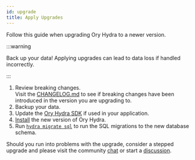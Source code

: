 ```yaml
---
id: upgrade
title: Apply Upgrades
---
```


Follow this guide when upgrading Ory Hydra to a newer version.

:::warning

Back up your data! Applying upgrades can lead to data loss if handled
incorrectly.

:::

1. Review breaking changes.  
   Visit the
   [CHANGELOG.md](https://github.com/ory/hydra/blob/master/CHANGELOG.md) to see
   if breaking changes have been introduced in the version you are upgrading to.
1. Backup your data.
1. Update the [Ory Hydra SDK](../sdk.md) if used in your application.
1. [Install](../install.mdx) the new version of Ory Hydra.
1. Run [`hydra migrate sql`](../cli/hydra-migrate-sql.md) to run the SQL
   migrations to the new database schema.

Should you run into problems with the upgrade, consider a stepped upgrade and
please visit the community [chat](https://slack.ory.sh/) or start a
[discussion](https://github.com/ory/hydra/discussions).
